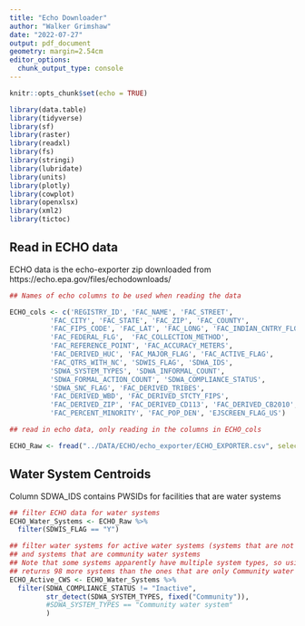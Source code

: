 ```yaml
---
title: "Echo Downloader"
author: "Walker Grimshaw"
date: "2022-07-27"
output: pdf_document
geometry: margin=2.54cm
editor_options: 
  chunk_output_type: console
---
```


```r
knitr::opts_chunk$set(echo = TRUE)

library(data.table)
library(tidyverse)
library(sf)
library(raster)
library(readxl)
library(fs)
library(stringi)
library(lubridate)
library(units)
library(plotly)
library(cowplot)
library(openxlsx)
library(xml2)
library(tictoc)
```

## Read in ECHO data

ECHO data is the echo-exporter zip downloaded from https://echo.epa.gov/files/echodownloads/

```r
## Names of echo columns to be used when reading the data

ECHO_cols <- c('REGISTRY_ID', 'FAC_NAME', 'FAC_STREET',
          'FAC_CITY', 'FAC_STATE', 'FAC_ZIP', 'FAC_COUNTY',
          'FAC_FIPS_CODE', 'FAC_LAT', 'FAC_LONG', 'FAC_INDIAN_CNTRY_FLG',
          'FAC_FEDERAL_FLG',  'FAC_COLLECTION_METHOD',
          'FAC_REFERENCE_POINT', 'FAC_ACCURACY_METERS',
          'FAC_DERIVED_HUC', 'FAC_MAJOR_FLAG', 'FAC_ACTIVE_FLAG',
          'FAC_QTRS_WITH_NC', 'SDWIS_FLAG', 'SDWA_IDS',
          'SDWA_SYSTEM_TYPES', 'SDWA_INFORMAL_COUNT',
          'SDWA_FORMAL_ACTION_COUNT', 'SDWA_COMPLIANCE_STATUS',
          'SDWA_SNC_FLAG', 'FAC_DERIVED_TRIBES',
          'FAC_DERIVED_WBD', 'FAC_DERIVED_STCTY_FIPS',
          'FAC_DERIVED_ZIP', 'FAC_DERIVED_CD113', 'FAC_DERIVED_CB2010',
          'FAC_PERCENT_MINORITY', 'FAC_POP_DEN', 'EJSCREEN_FLAG_US')

## read in echo data, only reading in the columns in ECHO_cols

ECHO_Raw <- fread("../DATA/ECHO/echo_exporter/ECHO_EXPORTER.csv", select = ECHO_cols)
```

## Water System Centroids

Column SDWA_IDS contains PWSIDs for facilities that are water systems

```r
## filter ECHO data for water systems
ECHO_Water_Systems <- ECHO_Raw %>%
  filter(SDWIS_FLAG == "Y")

## filter water systems for active water systems (systems that are not inactive)
## and systems that are community water systems
## Note that some systems apparently have multiple system types, so using the str_detect
## returns 98 more systems than the ones that are only Community water system type
ECHO_Active_CWS <- ECHO_Water_Systems %>%
  filter(SDWA_COMPLIANCE_STATUS != "Inactive",
         str_detect(SDWA_SYSTEM_TYPES, fixed("Community")),
         #SDWA_SYSTEM_TYPES == "Community water system"
         )
```